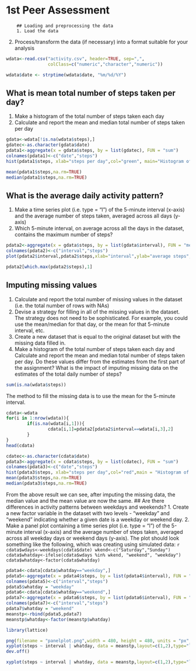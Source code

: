1st Peer Assessment
========================================================
        
        ## Loading and preprocessing the data
        1. Load the data 
2. Process/transform the data (if necessary) into a format suitable for your analysis
```r
wdata<-read.csv("activity.csv", header=TRUE, sep=",", 
                colClass=c("numeric","character","numeric"))
```
```r
wdata$date <- strptime(wdata$date, "%m/%d/%Y")
```

## What is mean total number of steps taken per day?
1. Make a histogram of the total number of steps taken each day
2. Calculate and report the mean and median total number of steps taken per day
```r
gdata<-wdata[!is.na(wdata$steps),]
gdatec<-as.character(gdata$date)
pdata1<-aggregate(x = gdata$steps, by = list(gdatec), FUN = "sum")
colnames(pdata1)<-c("date","steps")
hist(pdata1$steps, xlab="steps per day",col="green", main="Histogram of average steps per day")
```
```r
mean(pdata1$steps,na.rm=TRUE)
median(pdata1$steps,na.rm=TRUE)
```
## What is the average daily activity pattern?
1. Make a time series plot (i.e. type = "l") of the 5-minute interval (x-axis) and the average number of steps taken, averaged across all days (y-axis)
2. Which 5-minute interval, on average across all the days in the dataset, contains the maximum number of steps?
```r
pdata2<-aggregate(x = gdata$steps, by = list(gdata$interval), FUN = "mean")
colnames(pdata2)<-c("interval","steps")
plot(pdata2$interval,pdata2$steps,xlab="interval",ylab="average steps",type="l")
```
```r
pdata2[which.max(pdata2$steps),1]
```
## Imputing missing values
1. Calculate and report the total number of missing values in the dataset (i.e. the total number of rows with NAs)
2. Devise a strategy for filling in all of the missing values in the dataset. The strategy does not need to be sophisticated. For example, you could use the mean/median for that day, or the mean for that 5-minute interval, etc.
3. Create a new dataset that is equal to the original dataset but with the missing data filled in.
4. Make a histogram of the total number of steps taken each day and Calculate and report the mean and median total number of steps taken per day. Do these values differ from the estimates from the first part of the assignment? What is the impact of imputing missing data on the estimates of the total daily number of steps?
```r
sum(is.na(wdata$steps))
```
The method to fill the missing data is to use the mean for the 5-minute interval.
```r
cdata<-wdata
for(i in 1:nrow(wdata)){
        if(is.na(wdata[i,1])){
                cdata[i,1]=pdata2[pdata2$interval==wdata[i,3],2]
        }
}
head(cdata)
```
```r
cdatec<-as.character(cdata$date)
pdata3<-aggregate(x = cdata$steps, by = list(cdatec), FUN = "sum")
colnames(pdata3)<-c("date","steps")
hist(pdata3$steps, xlab="steps per day",col="red",main = "Histogram of average steps per day")
mean(pdata3$steps,na.rm=TRUE)
median(pdata3$steps,na.rm=TRUE)
```
From the above result we can see, after imputing the missing data, the median value and the mean value are now the same.
## Are there differences in activity patterns between weekdays and weekends?
1. Create a new factor variable in the dataset with two levels - "weekday" and "weekend" indicating whether a given date is a weekday or weekend day.
2. Make a panel plot containing a time series plot (i.e. type = "l") of the 5-minute interval (x-axis) and the average number of steps taken, averaged across all weekday days or weekend days (y-axis). The plot should look something like the following, which was creating using simulated data:
        ```r
cdata$wdays<-weekdays(cdata$date)
wkend<-c("Saturday","Sunday")
cdata$whatday<-ifelse(cdata$wdays %in% wkend, "weekend", "weekday")
cdata$whatday<-factor(cdata$whatday)
```
```r
pdata4<-cdata[cdata$whatday=="weekday",]
pdata5<-aggregate(x = pdata4$steps, by = list(pdata4$interval), FUN = "mean")
colnames(pdata5)<-c("interval","steps")
pdata5$whatday = "weekday"
pdata6<-cdata[cdata$whatday=="weekend",]
pdata7<-aggregate(x = pdata6$steps, by = list(pdata6$interval), FUN = "mean")
colnames(pdata7)<-c("interval","steps")
pdata7$whatday = "weekend"
meanstp<-rbind(pdata5,pdata7)
meanstp$whatday<-factor(meanstp$whatday)

library(lattice)

png(filename = "panelplot.png",width = 480, height = 480, units = "px",bg = "transparent")
xyplot(steps ~ interval | whatday, data = meanstp,layout=c(1,2),type="l")
dev.off()

xyplot(steps ~ interval | whatday, data = meanstp,layout=c(1,2),type="l")
```



